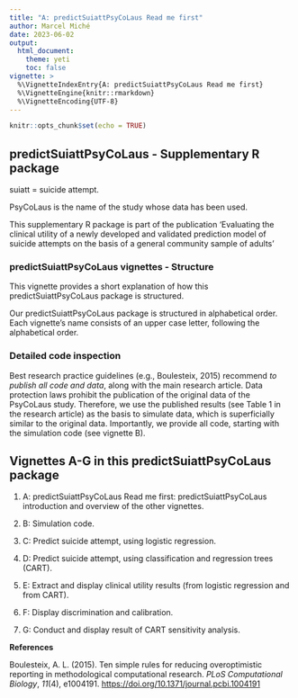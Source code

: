 ```yaml
---
title: "A: predictSuiattPsyCoLaus Read me first"
author: Marcel Miché
date: 2023-06-02
output:
  html_document:
    theme: yeti
    toc: false
vignette: >
  %\VignetteIndexEntry{A: predictSuiattPsyCoLaus Read me first}
  %\VignetteEngine{knitr::rmarkdown}
  %\VignetteEncoding{UTF-8}
---
```


```r
knitr::opts_chunk$set(echo = TRUE)
```

## predictSuiattPsyCoLaus - Supplementary R package

suiatt = suicide attempt.

PsyCoLaus is the name of the study whose data has been used.

This supplementary R package is part of the publication 'Evaluating the clinical utility of a newly developed and validated prediction model of suicide attempts on the basis of a general community sample of adults'

### predictSuiattPsyCoLaus vignettes - Structure

This vignette provides a short explanation of how this predictSuiattPsyCoLaus package is structured.

Our predictSuiattPsyCoLaus package is structured in alphabetical order. Each vignette's name consists of an upper case letter, following the alphabetical order.

### Detailed code inspection

Best research practice guidelines (e.g., Boulesteix, 2015) recommend *to publish all code and data*, along with the main research article. Data protection laws prohibit the publication of the original data of the PsyCoLaus study. Therefore, we use the published results (see Table 1 in the research article) as the basis to simulate data, which is superficially similar to the original data. Importantly, we provide all code, starting with the simulation code (see vignette B).

## Vignettes A-G in this predictSuiattPsyCoLaus package

1. A: predictSuiattPsyCoLaus Read me first: predictSuiattPsyCoLaus introduction and overview of the other vignettes.

2. B: Simulation code.

3. C: Predict suicide attempt, using logistic regression.

4. D: Predict suicide attempt, using classification and regression trees (CART).

5. E: Extract and display clinical utility results (from logistic regression and from CART).

6. F: Display discrimination and calibration.

7. G: Conduct and display result of CART sensitivity analysis.

**References**

Boulesteix, A. L. (2015). Ten simple rules for reducing overoptimistic reporting in methodological computational research. *PLoS Computational Biology*, *11*(4), e1004191. [https://doi.org/10.1371/journal.pcbi.1004191](https://doi.org/10.1371/journal.pcbi.1004191)
